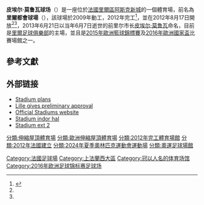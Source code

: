 {{Infobox stadium
|  stadium_name      = 皮埃尔·莫鲁瓦球场<br>Stade Pierre-Mauroy
|  nickname          =
|  image             = [[Image:Grand_Stade_Lille_Métropole_LOSC_first_match.JPG|250px]]
| caption             = '''[[歐洲足協足球場分類|UEFA足球場第四類]]'''<br>[[Image:Nuvola_apps_mozilla.png|12px]] [[Image:Nuvola_apps_mozilla.png|12px]] [[Image:Nuvola_apps_mozilla.png|12px]] [[Image:Nuvola_apps_mozilla.png|12px]] [[Image:Nuvola_apps_mozilla.png|12px]] |
|  location          = {{FRA}}[[阿斯克新城|阿斯克新城]]
|  latitude          = 50.6118833
|  longitude         = 3.13042778
|  broke_ground      = 2009年<ref>{{Cite web |url=http://grand.stade.losc.over-blog.com/ |title=存档副本 |accessdate=2015-05-16 |archive-date=2011-09-03 |archive-url=https://web.archive.org/web/20110903003149/http://grand.stade.losc.over-blog.com/ |dead-url=yes }}</ref>
|  built             = 2012年
|  opened            = 2012年8月17日<ref name="lfp">{{Cite web |url=http://www.lfp.fr/ligue1/calendrier_resultat#sai=81&jour=2 |title=存档副本 |accessdate=2015-05-16 |archive-date=2011-08-03 |archive-url=https://web.archive.org/web/20110803165109/http://www.lfp.fr/ligue1/calendrier_resultat#sai=81&jour=2 |dead-url=no }}</ref><ref name="losc">{{Cite web |url=http://www.losc.fr/saison-football/calendrier-du-losc/4/08-2012 |title=存档副本 |accessdate=2015-05-16 |archive-date=2012-07-15 |archive-url=https://web.archive.org/web/20120715025838/http://www.losc.fr/saison-football/calendrier-du-losc/4/08-2012 |dead-url=yes }}</ref>
|  renovated         = 
|  closed            =
|  demolished        =
|  owner             = {{le|埃法日集團|Eiffage}}（到2043年止）
|  operator          = 埃法日集團
|  surface           = 天然草皮
|  construction_cost = [[Euro|€]] 2.82億
|  architect         = Pierre Ferret
|  design-builder    =
|  former_names      = 里爾都會球場(Grand Stade Lille Métropole)<small>(1956–1980)</small>
|  tenants           = [[里爾足球俱樂部|里爾足球俱樂部]] (2012年–)<br/>[[2015年歐洲籃球錦標賽|2015年歐洲籃球錦標賽]]<br/>[[2016年歐洲國家盃|2016年歐洲國家盃]] 
|  seating_capacity  = 50,186<ref name="Eiffage construira le grand stade">[http://www2.lequipe.fr/redirect-v6/homes/Football/breves2008/20080201_214135Dev.html « Foot - L1 - Lille - Eiffage construira le grand stade »] {{Webarchive|url=https://archive.is/20130625011450/http://www2.lequipe.fr/redirect-v6/homes/Football/breves2008/20080201_214135Dev.html |date=2013-06-25 }} par Olivier Maillard, ''[[隊報|L'Équipe]]'', {{date|1er|février|2008}}</ref><ref name="rapport_Grands_Stades">[http://www.gouvernement.fr/sites/default/files/legacy/Le_rapport_Grands_Stades_Euro_2016.pdf Grands Stades - rapport de la commission euro 2016] {{webarchive|url=https://web.archive.org/web/20140201172509/http://www.gouvernement.fr/sites/default/files/legacy/Le_rapport_Grands_Stades_Euro_2016.pdf |date=2014-02-01 }} - Portail du gouvernement</ref>
|  dimensions        =
}}

'''皮埃尔·莫鲁瓦球场'''（'''{{lang-fr|Stade Pierre-Mauroy}}'''）是一座位於[[法國|法國]][[里爾區|里爾區]][[阿斯克新城|阿斯克新城]]的一個體育場，前名為'''里爾都會球場'''（'''{{lang-fr|Stade Lille Métropole}}'''），該球場於2009年動工，2012年完工<ref>{{cite web |url=http://www.losc.fr/?r=0,0,25,9469 |title=« Visite de la Borne de l'Espoir : ''Emotion et fierté !'' |publisher=losc.fr [[里爾足球俱樂部|LOSC Lille]] |accessdate=2015-05-16 |archive-date=2014-11-29 |archive-url=https://web.archive.org/web/20141129042953/http://www.losc.fr/?r=0,0,25,9469 |dead-url=yes }}</ref>，並在2012年8月17日開放<ref name="lfp"/><ref name="losc"/>，2013年6月21日以当年6月7日逝世的前里尔市长[[皮埃尔·莫鲁瓦|皮埃尔·莫鲁瓦]]命名，目前是[[里爾足球俱樂部|里爾足球俱樂部]]的主場，並且是[[2015年歐洲籃球錦標賽|2015年歐洲籃球錦標賽]]及[[2016年歐洲國家盃|2016年歐洲國家盃]]比賽場館之一。

== 參考文獻 ==
{{reflist}}

==外部链接==
{{commonscat|Grand stade Lille Métropole}}
* [https://web.archive.org/web/20070927175706/http://www.lillemetropole.fr/gallery_files/site/89971/89972/89996.pdf Stadium plans]
* [http://fr.uefa.com/footballeurope/news/Kind=2/newsId=405487.html Lille gives preliminary approval] {{Wayback|url=http://fr.uefa.com/footballeurope/news/Kind=2/newsId=405487.html |date=20100110031348 }}
* [http://www.grandstade-lillemetropole.com/ Official Stadiums website] {{Wayback|url=http://www.grandstade-lillemetropole.com/ |date=20151017165113 }}
* [https://web.archive.org/web/20081113052413/http://www.michelledemessine.fr/IMG/jpg/boite_a_spectacle2.jpg Stadium indor hal]
* [https://web.archive.org/web/20110721012113/http://www.michelledemessine.fr/IMG/arton148.jpg Stadium ext 2]

{{2016年欧洲足球锦标赛比赛场地}}
{{Authority control}}

{{DEFAULTSORT:Pierre-Mauroy}}
[[Category:法國足球場|Category:法國足球場]]
[[Category:上法蘭西大區|Category:上法蘭西大區]]
[[Category:冠以人名的体育场馆|Category:冠以人名的体育场馆]]
[[Category:2016年欧洲足球锦标赛足球场|Category:2016年欧洲足球锦标赛足球场]]
[[分類:伸縮屋頂體育場|分類:伸縮屋頂體育場]]
[[分類:歐洲伸縮屋頂體育場|分類:歐洲伸縮屋頂體育場]]
[[分類:2012年完工體育場館|分類:2012年完工體育場館]]
[[分類:2012年法國建立|分類:2012年法國建立]]
[[分類:2024年夏季奧林匹克運動會運動場|分類:2024年夏季奧林匹克運動會運動場]]
[[分類:奧運足球場館|分類:奧運足球場館]]